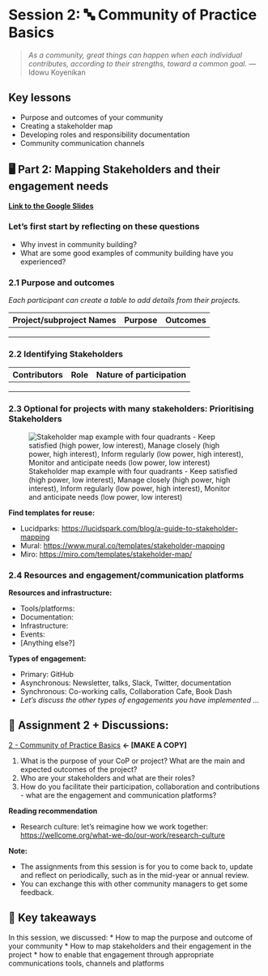 # Session 2: 🔤 Community of Practice Basics

> *As a community, great things can happen when each individual contributes, according to their strengths, toward a common goal.* ― Idowu Koyenikan

## Key lessons
- Purpose and outcomes of your community 
- Creating a stakeholder map
- Developing roles and responsibility documentation 
- Community communication channels

## 🖥 Part 2: Mapping Stakeholders and their engagement needs

[**Link to the Google Slides**](https://docs.google.com/presentation/d/18kxCLkNEZBVfZ-IBMkE_Un0W67MBoEPbGabygMvqeRY/edit#slide=id.g13faa93073d_0_111)

### Let's first start by reflecting on these questions

* Why invest in community building?
* What are some good examples of community building have you experienced?

### **2.1 Purpose and outcomes**

*Each participant can create a table to add details from their projects.*

| **Project/subproject Names** | **Purpose** | **Outcomes** |
| --- | --- | --- |
| | | |
| | | |
| | | |

### **2.2 Identifying Stakeholders**

| **Contributors** | **Role** | **Nature of participation** |
| --- | --- | --- |
| | | |
| | | |
| | | |

### **2.3 Optional for projects with many stakeholders: Prioritising Stakeholders**

![Stakeholder map example with four quadrants -  Keep satisfied (high power, low interest), Manage closely (high power, high interest), Inform regularly (low power, high interest), Monitor and anticipate needs (low power, low interest)](quarto_files/images/stakeholder-map-lucidspark.png)

**Find templates for reuse:**

- Lucidparks: [https://lucidspark.com/blog/a-guide-to-stakeholder-mapping](https://lucidspark.com/blog/a-guide-to-stakeholder-mapping)
- Mural: [https://www.mural.co/templates/stakeholder-mapping](https://www.mural.co/templates/stakeholder-mapping)
- Miro: [https://miro.com/templates/stakeholder-map/](https://miro.com/templates/stakeholder-map/)

### **2.4 Resources and engagement/communication platforms**

**Resources and infrastructure:**

- Tools/platforms:
- Documentation:
- Infrastructure:
- Events:
- [Anything else?]

**Types of engagement:**

- Primary: GitHub
- Asynchronous: Newsletter, talks, Slack, Twitter, documentation
- Synchronous: Co-working calls, Collaboration Cafe, Book Dash
- *Let's discuss the other types of engagements you have implemented ...*

## 📝 **Assignment 2 + Discussions:** 

[2 - Community of Practice Basics](https://docs.google.com/document/d/1r08Yu2tG8DcOiMpF6bbHrlgMRdePNxlWSRd3tvK7fcQ/edit?usp=sharing) **← [MAKE A COPY]**

1. What is the purpose of your CoP or project? What are the main and expected outcomes of the project?
2. Who are your stakeholders and what are their roles?
3. How do you facilitate their participation, collaboration and contributions - what are the engagement and communication platforms?

**Reading recommendation**

- Research culture: let's reimagine how we work together: [https://wellcome.org/what-we-do/our-work/research-culture](https://wellcome.org/what-we-do/our-work/research-culture)

**Note:**

* The assignments from this session is for you to come back to, update and reflect on periodically, such as in the mid-year or annual review.
* You can exchange this with other community managers to get some feedback.

## 🏡 Key takeaways

In this session, we discussed:
* How to map the purpose and outcome of your community
* How to map stakeholders and their engagement in the project
* how to enable that engagement through appropriate communications tools, channels and platforms
